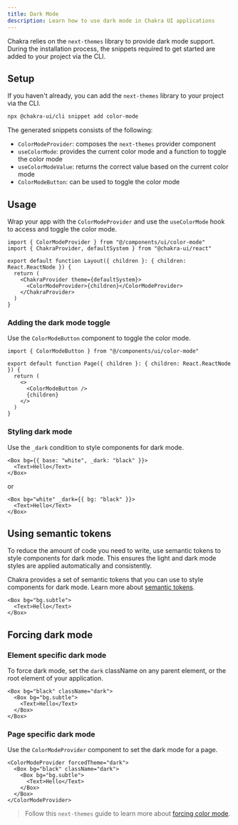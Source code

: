 ```yaml
---
title: Dark Mode
description: Learn how to use dark mode in Chakra UI applications
---
```


Chakra relies on the `next-themes` library to provide dark mode support. During
the installation process, the snippets required to get started are added to your
project via the CLI.

## Setup

If you haven't already, you can add the `next-themes` library to your project
via the CLI.

```bash
npx @chakra-ui/cli snippet add color-mode
```

The generated snippets consists of the following:

- `ColorModeProvider`: composes the `next-themes` provider component
- `useColorMode`: provides the current color mode and a function to toggle the
  color mode
- `useColorModeValue`: returns the correct value based on the current color mode
- `ColorModeButton`: can be used to toggle the color mode

## Usage

Wrap your app with the `ColorModeProvider` and use the `useColorMode` hook to
access and toggle the color mode.

```tsx
import { ColorModeProvider } from "@/components/ui/color-mode"
import { ChakraProvider, defaultSystem } from "@chakra-ui/react"

export default function Layout({ children }: { children: React.ReactNode }) {
  return (
    <ChakraProvider theme={defaultSystem}>
      <ColorModeProvider>{children}</ColorModeProvider>
    </ChakraProvider>
  )
}
```

### Adding the dark mode toggle

Use the `ColorModeButton` component to toggle the color mode.

```tsx
import { ColorModeButton } from "@/components/ui/color-mode"

export default function Page({ children }: { children: React.ReactNode }) {
  return (
    <>
      <ColorModeButton />
      {children}
    </>
  )
}
```

### Styling dark mode

Use the `_dark` condition to style components for dark mode.

```tsx
<Box bg={{ base: "white", _dark: "black" }}>
  <Text>Hello</Text>
</Box>
```

or

```tsx
<Box bg="white" _dark={{ bg: "black" }}>
  <Text>Hello</Text>
</Box>
```

## Using semantic tokens

To reduce the amount of code you need to write, use semantic tokens to style
components for dark mode. This ensures the light and dark mode styles are
applied automatically and consistently.

Chakra provides a set of semantic tokens that you can use to style components
for dark mode. Learn more about
[semantic tokens](/docs/design-tokens/colors#semantic-tokens).

```tsx
<Box bg="bg.subtle">
  <Text>Hello</Text>
</Box>
```

## Forcing dark mode

### Element specific dark mode

To force dark mode, set the `dark` className on any parent element, or the root
element of your application.

```tsx /className="dark"/
<Box bg="black" className="dark">
  <Box bg="bg.subtle">
    <Text>Hello</Text>
  </Box>
</Box>
```

### Page specific dark mode

Use the `ColorModeProvider` component to set the dark mode for a page.

```tsx
<ColorModeProvider forcedTheme="dark">
  <Box bg="black" className="dark">
    <Box bg="bg.subtle">
      <Text>Hello</Text>
    </Box>
  </Box>
</ColorModeProvider>
```

> Follow this `next-themes` guide to learn more about
> [forcing color mode](https://github.com/pacocoursey/next-themes#force-page-to-a-theme).
